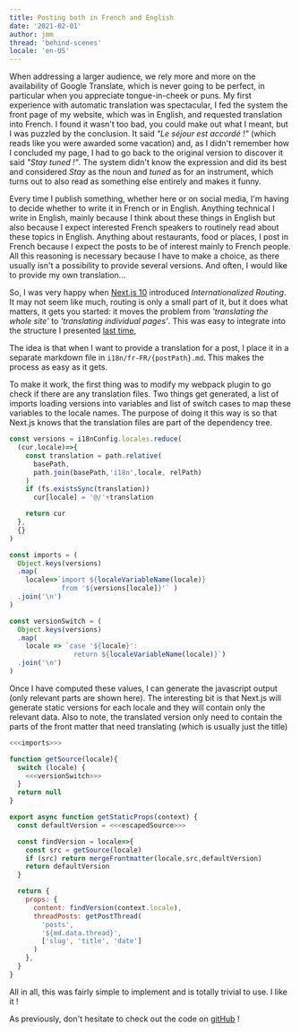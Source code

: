 ```yaml
---
title: Posting both in French and English
date: '2021-02-01'
author: jmm
thread: 'behind-scenes'
locale: 'en-US'
---
```


When addressing a larger audience, we rely more and more on the availability
of Google Translate, which is never going to be perfect, in particular when
you appreciate tongue-in-cheek or puns. My first experience
with automatic translation was spectacular, I fed the system the front page of
my website, which was in English, and requested translation into French. I
found it wasn't too bad, you could make out what I meant,
but I was puzzled by the conclusion. It said _"Le séjour est accordé !"_
(which reads like you were awarded some vacation) and,
as I didn't remember how I concluded my page, I had to go back to the original
version to discover it said _"Stay tuned !"_. The system didn't know the
expression and did its best and considered _Stay_ as the noun and _tuned_ as for
an instrument, which turns out to also read as something else entirely and makes
it funny.

Every time I publish something, whether here or on social media, I'm
having to decide whether to write it in French or in English. Anything technical
I write in English, mainly because I think about these things in English but
also because I expect interested French speakers to routinely read about these
topics in English. Anything about restaurants, food or places, I post in French
because I expect the posts to be of interest mainly to French people. All this
reasoning is necessary because I have to make a choice, as there usually isn't a
possibility to provide several versions. And often, I would like to provide my
own translation...

So, I was very happy when [Next.js 10](https://nextjs.org/blog/next-10)
introduced _Internationalized Routing_. It may not seem like much, routing is
only a small part of it, but it does what matters, it gets you started: it
moves the problem from _'translating the whole site'_ to _'translating individual
pages'_. This was easy to integrate into the structure I presented
[last time](./20210127-md2next),


The idea is that when I want to provide a translation for a post, I place it in
a separate markdown file in `i18n/fr-FR/{postPath}.md`. This makes the process
as easy as it gets.

To make it work, the first thing was to modify my webpack plugin to go check
if there are any translation files. Two things get generated, a list of imports
loading versions into variables and list of switch cases to map these variables
to the locale names. The purpose of doing it this way is so that Next.js knows
that the translation files are part of the dependency tree.

~~~js
const versions = i18nConfig.locales.reduce(
  (cur,locale)=>{
    const translation = path.relative(
      basePath,
      path.join(basePath,'i18n',locale, relPath)
    )
    if (fs.existsSync(translation))
      cur[locale] = '@/'+translation

    return cur
  },
  {}
)

const imports = (
  Object.keys(versions)
  .map(
    locale=>`import ${localeVariableName(locale)}
             from '${versions[locale]}'` )
  .join('\n')
)

const versionSwitch = (
  Object.keys(versions)
  .map(
    locale => `case '${locale}':
                return ${localeVariableName(locale)}`)
  .join('\n')
)
~~~

Once I have computed these values, I can generate the javascript output
(only relevant parts are shown here). The interesting bit is that Next.js
will generate static versions for each locale and they will contain only the
relevant data. Also to note, the translated version only need to contain the
parts of the front matter that need translating (which is usually just the
title)

~~~js
<<<imports>>>

function getSource(locale){
  switch (locale) {
    <<<versionSwitch>>>
  }
  return null
}

export async function getStaticProps(context) {
  const defaultVersion = <<<escapedSource>>>

  const findVersion = locale=>{
    const src = getSource(locale)
    if (src) return mergeFrontmatter(locale,src,defaultVersion)
    return defaultVersion
  }

  return {
    props: {
      content: findVersion(context.locale),
      threadPosts: getPostThread(
        'posts',
        '${md.data.thread}',
        ['slug', 'title', 'date']
      )
    },
  }
}
~~~

All in all, this was fairly simple to implement and is totally trivial to use.
I like it !

As previously, don't hesitate to check out the code on [gitHub](https://github.com/jmuffat/jmuffat.com) !
